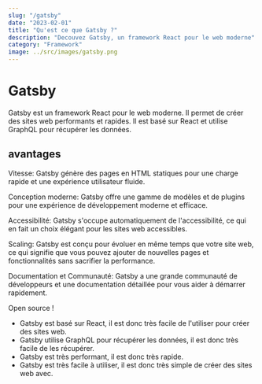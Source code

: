 ```yaml
---
slug: "/gatsby"
date: "2023-02-01"
title: "Qu'est ce que Gatsby ?"
description: "Decouvez Gatsby, un framework React pour le web moderne"
category: "Framework"
image: ../src/images/gatsby.png
---
```


<h1>Gatsby</h1>

Gatsby est un framework React pour le web moderne.
Il permet de créer des sites web performants et rapides.
Il est basé sur React et utilise GraphQL pour récupérer les données.

<h2>avantages</h2>

Vitesse: Gatsby génère des pages en HTML statiques pour une charge rapide et une expérience utilisateur fluide.

Conception moderne: Gatsby offre une gamme de modèles et de plugins pour une expérience de développement moderne et efficace.

Accessibilité: Gatsby s'occupe automatiquement de l'accessibilité, ce qui en fait un choix élégant pour les sites web accessibles.

Scaling: Gatsby est conçu pour évoluer en même temps que votre site web, ce qui signifie que vous pouvez ajouter de nouvelles pages et fonctionnalités sans sacrifier la performance.

Documentation et Communauté: Gatsby a une grande communauté de développeurs et une documentation détaillée pour vous aider à démarrer rapidement.

Open source !

- Gatsby est basé sur React, il est donc très facile de l'utiliser pour créer des sites web.
- Gatsby utilise GraphQL pour récupérer les données, il est donc très facile de les récupérer.
- Gatsby est très performant, il est donc très rapide.
- Gatsby est très facile à utiliser, il est donc très simple de créer des sites web avec.
